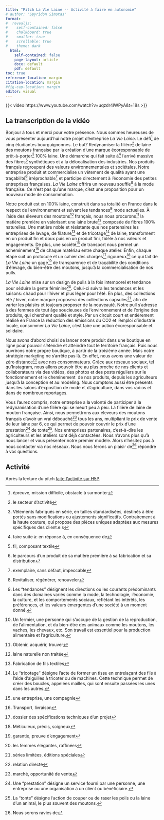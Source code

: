 ```yaml
---
title: "Pitch La Vie Laine -- Activité à faire en autonomie"
# author: "Spyridon Simotas"
format: 
#  revealjs: 
#    self-contained: false
#    chalkboard: true
#    smaller: true
#    scrollable: true
#    theme: dark
  html: 
    self-contained: false
    page-layout: article
    docx: default
    pdf: default
toc: true
reference-location: margin
citation-location: margin
#fig-cap-location: margin
editor: visual  
---
```


{{< video https://www.youtube.com/watch?v=uqzdr4lWPyA&t=18s >}}

## La transcription de la vidéo

Bonjour à tous et merci pour votre présence. Nous sommes heureuses de vous présenter aujourd'hui notre projet d'entreprise *La Vie Laine*. Le défi[^1] de cinq étudiantes bourguignonnes. Le but? Redynamiser la filière[^2] de laine des moutons française par la création d'une marque écoresponsable de prêt-à-porter[^3] 100% laine. Une démarche qui fait suite à[^4] l'arrivé massive des fibres[^5] synthétiques et à la délocalisation des industries. Nos produits français regroupent des valeurs environnementales et sociétales. Notre entreprise produit et commercialise un vêtement de qualité ayant une traçabilité[^6] irréprochable[^7] et participe directement à l'économie des petites entreprises françaises. *La Vie Laine* offrira un nouveau souffle[^8] à la mode française. Ce n'est pas qu'une marque, c'est une proposition pour un nouveau mode de consommation. 

[^1]: épreuve, mission difficile, obstacle à surmonter

[^2]: le secteur d'activité

[^3]: Vêtements fabriqués en série, en tailles standardisées, destinés à être portés sans modifications ou ajustements significatifs. Contrairement à la haute couture, qui propose des pièces uniques adaptées aux mesures spécifiques des client.e.s

[^4]: faire suite à: en réponse à, en conséquence de

[^5]: fil, composant textile

[^6]: le parcours d'un produit de sa matière première à sa fabrication et sa distribution

[^7]: exemplaire, sans défaut, impeccable

[^8]: Revitaliser, régénérer, renouveler

Notre produit est en 100% laine, construit dans sa totalité en France dans le respect de l'environnement et suivant les tendances[^9] mode actuelles. À l'aide des éleveurs des moutons[^10] français, nous nous procurons[^11] la matière première en valorisant une laine brute[^12] composée de fibres 100% naturelles. Une matière noble et résistante que nos partenaires les entreprises de lavage, de filature[^13] et de tricotage[^14] de laine, transforment en un produit fin et doux puis en un produit fini, fidèle à nos valeurs et engagements. De plus, une société[^15] de transport nous permet un acheminement[^16] de chaque matériau entre chaque atelier. Enfin, chaque étape suit un protocole et un cahier des charges[^17] rigoureux[^18] ce qui fait de *La Vie Laine* un gage[^19] de transparence et de traçabilité des conditions d'élevage, du bien-être des moutons, jusqu'à la commercialisation de nos pulls. 

[^9]: Les "tendances" désignent les directions ou les courants prédominants dans des domaines variés comme la mode, la technologie, l'économie, la culture, et les comportements sociaux, reflétant les intérêts, les préférences, et les valeurs émergentes d'une société à un moment donné.

[^10]: Un fermier, une personne qui s'occupe de la gestion de la reproduction, de l'alimentation, et du bien-être des animaux comme les moutons, les vaches, les chevaux, etc. Son travail est essentiel pour la production alimentaire et l'agriculture.

[^11]: Obtenir, acquérir, trouver

[^12]: laine naturelle non traitée

[^13]: Fabrication de fils textiles

[^14]: Le "tricotage" désigne l'acte de former un tissu en entrelaçant des fils à l'aide d'aiguilles à tricoter ou de machines. Cette technique permet de créer des boucles, appelées mailles, qui sont ensuite passées les unes dans les autres.

[^15]: une entreprise, une compagnie

[^16]: Transport, livraison

[^17]: dossier des spécifications techniques d'un projet

[^18]: Méticuleux, précis, soigneux

[^19]: garantie, preuve d'engagement

*La Vie Laine* mise sur un design de pulls à la fois intemporel et tendance pour séduire la gente féminine[^20]. Celui-ci suivra les tendances et les saisons: chaud pour l'hiver et plus léger pour l'été. En plus, des collections été / hiver, notre marque proposera des collections capsules[^21], afin de varier les plaisirs et toujours proposer de la nouveauté. Notre pull s'adresse à des femmes de tout âge soucieuses de l'environnement et de l'origine des produits, qui cherchent qualité et style. Par un circuit court et entièrement réalisé en France la réduction des émissions du CO2 et l'emploi d'industrie locale, consommer *La Vie Laine*, c'est faire une action écoresponsable et solidaire.  

[^20]: les femmes élégantes, raffinées

[^21]: séries limitées, éditions spéciales

Nous avons d'abord choisi de lancer notre produit dans une boutique en ligne pour pouvoir s'étendre et atteindre tout le territoire français. Puis nous ouvrirons notre propre boutique, à partir de la troisième année. Mais notre stratégie marketing ne s'arrête pas là. En effet, nous avons une valeur de zéro distance[^22] avec nos consommateurs. Grâce aux réseaux sociaux, tel qu'Instagram, nous allons pouvoir être au plus proche de nos clients et collaborateurs via des vidéos, des photos et des posts réguliers sur le fonctionnement et le cheminement  de nos produits, depuis les agriculteurs jusqu'à la conception et au modeling. Nous comptons aussi être présents dans les salons d'exposition de mode et d'agriculture, dans vos radios et dans de nombreux reportages.  

[^22]: relation directe

Vous l'aurez compris, notre entreprise a la volonté de participer à la redynamisation d'une filière qui se meurt peu à peu. La filière de laine de mouton française. Ainsi, nous permettrons aux éleveurs des moutons français d'avoir un vrai débouché[^23] tous les ans, multipliant le prix de vente de leur laine par 6, ce qui permet de pouvoir couvrir le prix d'une prestation[^24] de tonte[^25]. Nos entreprises partenaires, c'est-à-dire les agriculteurs et les ateliers sont déjà contactées. Nous n'avons plus qu'à nous lancer et vous présenter notre premier modèle. Alors n'hésitez pas à nous contacter via nos réseaux. Nous nous ferons un plaisir de[^26] répondre à vos questions. 

[^23]: marché, opportunité de vente

[^24]: Une "prestation" désigne un service fourni par une personne, une entreprise ou une organisation à un client ou bénéficiaire.

[^25]: La "tonte" désigne l'action de couper ou de raser les poils ou la laine d'un animal, le plus souvent des moutons.

[^26]: Nous serons ravies de

## Activité

Après la lecture du pitch [faite l'activité sur H5P](https://canvas.its.virginia.edu/courses/104170/assignments/473461?module_item_id=1082980).

